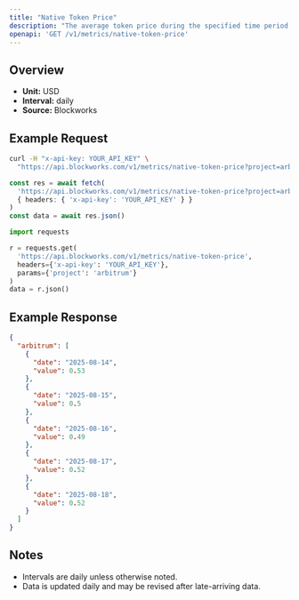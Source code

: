 ```yaml
---
title: "Native Token Price"
description: "The average token price during the specified time period for the native asset of that chain."
openapi: 'GET /v1/metrics/native-token-price'
---
```


## Overview

- **Unit:** USD
- **Interval:** daily
- **Source:** Blockworks

## Example Request

<CodeGroup>

```bash cURL
curl -H "x-api-key: YOUR_API_KEY" \
  "https://api.blockworks.com/v1/metrics/native-token-price?project=arbitrum"
```

```typescript TypeScript
const res = await fetch(
  'https://api.blockworks.com/v1/metrics/native-token-price?project=arbitrum',
  { headers: { 'x-api-key': 'YOUR_API_KEY' } }
)
const data = await res.json()
```

```python Python
import requests

r = requests.get(
  'https://api.blockworks.com/v1/metrics/native-token-price',
  headers={'x-api-key': 'YOUR_API_KEY'},
  params={'project': 'arbitrum'}
)
data = r.json()
```

</CodeGroup>

## Example Response

```json
{
  "arbitrum": [
    {
      "date": "2025-08-14",
      "value": 0.53
    },
    {
      "date": "2025-08-15",
      "value": 0.5
    },
    {
      "date": "2025-08-16",
      "value": 0.49
    },
    {
      "date": "2025-08-17",
      "value": 0.52
    },
    {
      "date": "2025-08-18",
      "value": 0.52
    }
  ]
}
```

## Notes
- Intervals are daily unless otherwise noted.
- Data is updated daily and may be revised after late-arriving data.
